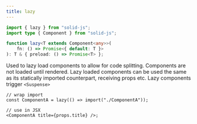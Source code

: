 ```yaml
---
title: lazy
---
```


```ts
import { lazy } from "solid-js";
import type { Component } from "solid-js";

function lazy<T extends Component<any>>(
	fn: () => Promise<{ default: T }>
): T & { preload: () => Promise<T> };
```

Used to lazy load components to allow for code splitting.
Components are not loaded until rendered.
Lazy loaded components can be used the same as its statically imported counterpart, receiving props etc.
Lazy components trigger `<Suspense>`

```tsx
// wrap import
const ComponentA = lazy(() => import("./ComponentA"));

// use in JSX
<ComponentA title={props.title} />;
```
